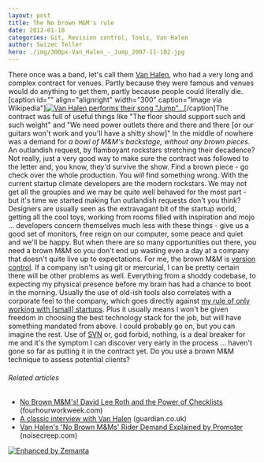 ```yaml
---
layout: post
title: The No brown M&M's rule
date: 2012-01-10
categories: Git, Revision control, Tools, Van Halen
author: Swizec Teller
hero: ./img/300px-Van_Halen_-_Jump_2007-11-102.jpg
---
```


There once was a band, let's call them [Van Halen](http://www.van-halen.com "Van Halen"), who had a very long and complex contract for venues. Partly because they were famous and venues would do anything to get them, partly because people could literally die. \[caption id="" align="alignright" width="300" caption="Image via Wikipedia"][![Van Halen performs their song "Jump"...](./img/300px-Van_Halen_-_Jump_2007-11-102.jpg 'Van Halen performs their song "Jump"...')](http://commons.wikipedia.org/wiki/File:Van_Halen_-_Jump_2007-11-10.jpg)\[/caption]The contract was full of useful things like "The floor should support such and such weight" and "We need power outlets there and there and there \[or our guitars won't work and you'll have a shitty show]" In the middle of nowhere was a demand for _a bowl of M&M's backstage, without any brown pieces_. An outlandish request, by flamboyant rockstars stretching their decadence? Not really, just a very good way to make sure the contract was followed to the letter and, you know, they'd survive the show. Find a brown piece - go check over the whole production. You _will_ find something wrong. With the current startup climate developers are the modern rockstars. We may not get all the groupies and we may be quite well behaved for the most part - but it's time we started making fun outlandish requests don't you think? Designers are usually seen as the extravagant bit of the startup world, getting all the cool toys, working from rooms filled with inspiration and mojo ... developers concern themselves much less with these things - give us a good set of monitors, free reign on our computer, some peace and quiet and we'll be happy. But when there are so many opportunities out there, you need a brown M&M so you don't end up wasting even a day at a company that doesn't quite live up to expectations. For me, the brown M&M is [version control](http://en.wikipedia.org/wiki/Revision_control "Revision control"). If a company isn't using git or mercurial, I can be pretty certain there will be other problems as well. Everything from a shoddy codebase, to expecting my physical presence before my brain has had a chance to boot in the morning. Usually the use of old-ish tools also correlates with a corporate feel to the company, which goes directly against [my rule of only working with \[small\] startups](http://swizec.com/blog/why-i-only-work-with-startups/swizec/2936). Plus it usually means I won't be given freedom in choosing the best technology stack for the job, but will have something mandated from above. I could probably go on, but you can imagine the rest. Use of [SVN](http://subversion.apache.org/ "Apache Subversion") or, god forbid, nothing, is a deal breaker for me and it's the symptom I can discover very early in the process ... haven't gone so far as putting it in the contract yet. Do you use a brown M&M technique to assess potential clients?

###### Related articles

-   [No Brown M&M's! David Lee Roth and the Power of Checklists](http://www.fourhourworkweek.com/blog/2012/01/01/no-brown-mms-david-lee-roth-and-the-power-of-checklists/) (fourhourworkweek.com)
-   [A classic interview with Van Halen](http://r.zemanta.com/?u=http%3A//www.guardian.co.uk/music/musicblog/2012/jan/04/valen-halen-david-lee-roth&a=69445001&rid=b1fa680b-accb-4c9c-9a28-6e4812ae6347&e=f775e713b9d76aa8a86b40cca9fd4251) (guardian.co.uk)
-   [Van Halen's 'No Brown M&Ms' Rider Demand Explained by Promoter](http://www.noisecreep.com/2011/11/30/van-halens-brown-M-Ms-rider-demand/) (noisecreep.com)

[![Enhanced by Zemanta](http://img.zemanta.com/zemified_e.png?x-id=b1fa680b-accb-4c9c-9a28-6e4812ae6347)](http://www.zemanta.com/ "Enhanced by Zemanta")
